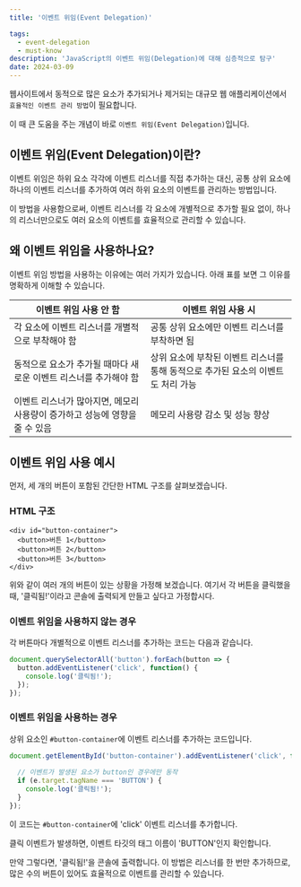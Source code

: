```yaml
---
title: '이벤트 위임(Event Delegation)'

tags:
  - event-delegation
  - must-know
description: 'JavaScript의 이벤트 위임(Delegation)에 대해 심층적으로 탐구'
date: 2024-03-09
---
```



웹사이트에서 동적으로 많은 요소가 추가되거나 제거되는 대규모 웹 애플리케이션에서 `효율적인 이벤트 관리 방법`이 필요합니다. 

이 때 큰 도움을 주는 개념이 바로 `이벤트 위임(Event Delegation)`입니다.

## 이벤트 위임(Event Delegation)이란?

이벤트 위임은 하위 요소 각각에 이벤트 리스너를 직접 추가하는 대신, 공통 상위 요소에 하나의 이벤트 리스너를 추가하여 여러 하위 요소의 이벤트를 관리하는 방법입니다. 

이 방법을 사용함으로써, 이벤트 리스너를 각 요소에 개별적으로 추가할 필요 없이, 하나의 리스너만으로도 여러 요소의 이벤트를 효율적으로 관리할 수 있습니다.

## 왜 이벤트 위임을 사용하나요?

이벤트 위임 방법을 사용하는 이유에는 여러 가지가 있습니다. 아래 표를 보면 그 이유를 명확하게 이해할 수 있습니다.

| 이벤트 위임 사용 안 함 | 이벤트 위임 사용 시 |
| ------------------ | ---------------- |
| 각 요소에 이벤트 리스너를 개별적으로 부착해야 함 | 공통 상위 요소에만 이벤트 리스너를 부착하면 됨 |
| 동적으로 요소가 추가될 때마다 새로운 이벤트 리스너를 추가해야 함 | 상위 요소에 부착된 이벤트 리스너를 통해 동적으로 추가된 요소의 이벤트도 처리 가능 |
| 이벤트 리스너가 많아지면, 메모리 사용량이 증가하고 성능에 영향을 줄 수 있음 | 메모리 사용량 감소 및 성능 향상 |

## 이벤트 위임 사용 예시

먼저, 세 개의 버튼이 포함된 간단한 HTML 구조를 살펴보겠습니다.

### HTML 구조

```html:html
<div id="button-container">
  <button>버튼 1</button>
  <button>버튼 2</button>
  <button>버튼 3</button>
</div>
```

위와 같이 여러 개의 버튼이 있는 상황을 가정해 보겠습니다. 여기서 각 버튼을 클릭했을 때, '클릭됨!'이라고 콘솔에 출력되게 만들고 싶다고 가정합시다.

### 이벤트 위임을 사용하지 않는 경우

각 버튼마다 개별적으로 이벤트 리스너를 추가하는 코드는 다음과 같습니다.

```javascript:script.js
document.querySelectorAll('button').forEach(button => {
  button.addEventListener('click', function() {
    console.log('클릭됨!');
  });
});
```

### 이벤트 위임을 사용하는 경우

상위 요소인 `#button-container`에 이벤트 리스너를 추가하는 코드입니다.

```javascript
document.getElementById('button-container').addEventListener('click', function(e) {
  
  // 이벤트가 발생된 요소가 button인 경우에만 동작
  if (e.target.tagName === 'BUTTON') {
    console.log('클릭됨!');
  }
});
```

이 코드는 `#button-container`에 'click' 이벤트 리스너를 추가합니다. 

클릭 이벤트가 발생하면, 이벤트 타깃의 태그 이름이 'BUTTON'인지 확인합니다. 

만약 그렇다면, '클릭됨!'을 콘솔에 출력합니다. 이 방법은 리스너를 한 번만 추가하므로, 많은 수의 버튼이 있어도 효율적으로 이벤트를 관리할 수 있습니다.